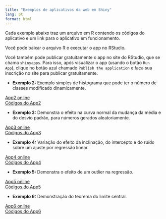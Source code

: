 ```yaml
---
title: "Exemplos de aplicativos da web em Shiny"
lang: pt
format: html
---
```


Cada exemplo abaixo traz um arquivo em R contendo os códigos do aplicativo e um link para o aplicativo em funcionamento. 

Você pode baixar o arquivo R e executar o app no RStudio. 

Você também pode publicar gratuitamente o app no site do RStudio, que se chama `shinyapps`. Para isso, após visualizar o app (usando o botão `Run App`), clique no botão azul chamado `Publish the application` e faça sua inscrição no site para publicar gratuitamente.

<!--
- **Exemplo 1:** `Hello world`. O aplicativo apenas mostra a frase na tela.

[App1 online](https://mauricio-camargo.shinyapps.io/ex_shiny1)  
[Códigos do App1](ex_shiny1/app1.R)  
-->

- **Exemplo 2:** Exemplo simples de histograma que pode ter o número de classes modificado dinamicamente.

[App2 online](https://mauricio-camargo.shinyapps.io/ex_shiny2)  
[Códigos do App2](ex_shiny2/app2.R)  

- **Exemplo 3:** Demonstra o efeito na curva normal da mudança da média e do desvio padrão, para números gerados aleatoriamente.

[App3 online](https://mauricio-camargo.shinyapps.io/ex_shiny3)  
[Códigos do App3](ex_shiny3/app3.R)  

- **Exemplo 4:** Variação do efeito da inclinação, do intercepto e do ruído sobre um ajuste por regressão linear.

[App4 online](https://mauricio-camargo.shinyapps.io/ex_shiny4)  
[Códigos do App4](ex_shiny4/app4.R)  

- **Exemplo 5:** Demonstra o efeito de um outlier na regressão.

[App5 online](https://mauricio-camargo.shinyapps.io/ex_shiny5)  
[Códigos do App5](ex_shiny5/app5.R)  

- **Exemplo 6:** Demonstração do teorema do limite central.

[App6 online](https://mauricio-camargo.shinyapps.io/app61)  
[Códigos do App6](ex_shiny6/app.R)  
